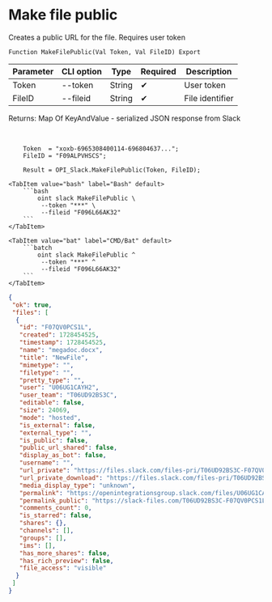﻿---
sidebar_position: 5
description: Make file public and other functions to work with Slack in the Open Integration Package, a free open-source integration library for 1C:Enterprise 8, OneScript and CLI
keywords: [1C, 1С, 1С:Enterprise, 1С:Enterprise 8.3, API, Integration, Services, Exchange, OneScript, CLI, Slack]
---


# Make file public
 Creates a public URL for the file. Requires user token



`Function MakeFilePublic(Val Token, Val FileID) Export`

  | Parameter | CLI option | Type | Required | Description |
  |-|-|-|-|-|
  | Token | --token | String | &#x2714; | User token |
  | FileID | --fileid | String | &#x2714; | File identifier |

  
  Returns:  Map Of KeyAndValue - serialized JSON response from Slack

<br/>




```bsl title="1C:Enterprise/OneScript code example"
    Token  = "xoxb-6965308400114-696804637...";
    FileID = "F09ALPVHSCS";

    Result = OPI_Slack.MakeFilePublic(Token, FileID);
```
 

 <Tabs>
  
    <TabItem value="bash" label="Bash" default>
        ```bash
            oint slack MakeFilePublic \
             --token "***" \
             --fileid "F096L66AK32"
        ```
    </TabItem>
  
    <TabItem value="bat" label="CMD/Bat" default>
        ```batch
            oint slack MakeFilePublic ^
             --token "***" ^
             --fileid "F096L66AK32"
        ```
    </TabItem>
</Tabs>


```json title="Result"
{
 "ok": true,
 "files": [
  {
   "id": "F07QV0PCS1L",
   "created": 1728454525,
   "timestamp": 1728454525,
   "name": "megadoc.docx",
   "title": "NewFile",
   "mimetype": "",
   "filetype": "",
   "pretty_type": "",
   "user": "U06UG1CAYH2",
   "user_team": "T06UD92BS3C",
   "editable": false,
   "size": 24069,
   "mode": "hosted",
   "is_external": false,
   "external_type": "",
   "is_public": false,
   "public_url_shared": false,
   "display_as_bot": false,
   "username": "",
   "url_private": "https://files.slack.com/files-pri/T06UD92BS3C-F07QV0PCS1L/megadoc.docx",
   "url_private_download": "https://files.slack.com/files-pri/T06UD92BS3C-F07QV0PCS1L/download/megadoc.docx",
   "media_display_type": "unknown",
   "permalink": "https://openintegrationsgroup.slack.com/files/U06UG1CAYH2/F07QV0PCS1L/megadoc.docx",
   "permalink_public": "https://slack-files.com/T06UD92BS3C-F07QV0PCS1L-dec85076a5",
   "comments_count": 0,
   "is_starred": false,
   "shares": {},
   "channels": [],
   "groups": [],
   "ims": [],
   "has_more_shares": false,
   "has_rich_preview": false,
   "file_access": "visible"
  }
 ]
}
```
